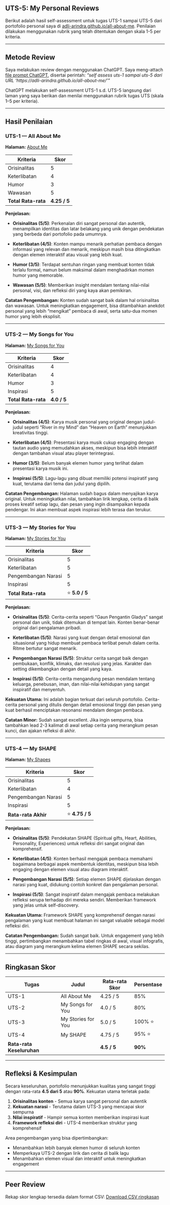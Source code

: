 ## UTS-5: My Personal Reviews

Berikut adalah hasil self-assessment untuk tugas UTS-1 sampai UTS-5 dari portofolio personal saya di [adli-arindra.github.io/all-about-me](https://adli-arindra.github.io/all-about-me/). Penilaian dilakukan menggunakan rubrik yang telah ditentukan dengan skala 1-5 per kriteria.

---

## Metode Review

Saya melakukan review dengan menggunakan ChatGPT. Saya meng-attach [file prompt ChatGPT](skor_uts.pdf), disertai perintah: *"self assess uts-1 sampai uts-5 dari URL 'https://adli-arindra.github.io/all-about-me/'"*

ChatGPT melakukan self-assessment UTS-1 s.d. UTS-5 langsung dari laman yang saya berikan dan menilai menggunakan rubrik tugas UTS (skala 1–5 per kriteria).

---

## Hasil Penilaian

### UTS-1 — All About Me

**Halaman:** [About Me](https://adli-arindra.github.io/all-about-me/)

| Kriteria            | Skor         |
| ------------------- | ------------ |
| Orisinalitas        | 5            |
| Keterlibatan        | 4            |
| Humor               | 3            |
| Wawasan             | 5            |
| **Total Rata-rata** | **4.25 / 5** |

**Penjelasan:**

- **Orisinalitas (5/5)**: Perkenalan diri sangat personal dan autentik, menampilkan identitas dan latar belakang yang unik dengan pendekatan yang berbeda dari portofolio pada umumnya.

- **Keterlibatan (4/5)**: Konten mampu menarik perhatian pembaca dengan informasi yang relevan dan menarik, meskipun masih bisa ditingkatkan dengan elemen interaktif atau visual yang lebih kuat.

- **Humor (3/5)**: Terdapat sentuhan ringan yang membuat konten tidak terlalu formal, namun belum maksimal dalam menghadirkan momen humor yang memorable.

- **Wawasan (5/5)**: Memberikan insight mendalam tentang nilai-nilai personal, visi, dan refleksi diri yang kaya akan pemikiran.

**Catatan Pengembangan:** Konten sudah sangat baik dalam hal orisinalitas dan wawasan. Untuk meningkatkan engagement, bisa ditambahkan anekdot personal yang lebih "mengikat" pembaca di awal, serta satu-dua momen humor yang lebih eksplisit.

---

### UTS-2 — My Songs for You

**Halaman:** [My Songs for You](https://adli-arindra.github.io/all-about-me/My_Song_for_You/index.html)

| Kriteria            | Skor        |
| ------------------- | ----------- |
| Orisinalitas        | 4           |
| Keterlibatan        | 4           |
| Humor               | 3           |
| Inspirasi           | 5           |
| **Total Rata-rata** | **4.0 / 5** |

**Penjelasan:**

- **Orisinalitas (4/5)**: Karya musik personal yang original dengan judul-judul seperti "River in my Mind" dan "Heaven on Earth" menunjukkan kreativitas tinggi.

- **Keterlibatan (4/5)**: Presentasi karya musik cukup engaging dengan tautan audio yang memudahkan akses, meskipun bisa lebih interaktif dengan tambahan visual atau player terintegrasi.

- **Humor (3/5)**: Belum banyak elemen humor yang terlihat dalam presentasi karya musik ini.

- **Inspirasi (5/5)**: Lagu-lagu yang dibuat memiliki potensi inspiratif yang kuat, terutama dari tema dan judul yang dipilih.

**Catatan Pengembangan:** Halaman sudah bagus dalam menyajikan karya original. Untuk meningkatkan nilai, tambahkan lirik lengkap, cerita di balik proses kreatif setiap lagu, dan pesan yang ingin disampaikan kepada pendengar. Ini akan membuat aspek inspirasi lebih terasa dan terukur.

---

### UTS-3 — My Stories for You

**Halaman:** [My Stories for You](https://adli-arindra.github.io/all-about-me/My_Stories_for_You/index.html)

| Kriteria            | Skor          |
| ------------------- | ------------- |
| Orisinalitas        | 5             |
| Keterlibatan        | 5             |
| Pengembangan Narasi | 5             |
| Inspirasi           | 5             |
| **Total Rata-rata** | ⭐ **5.0 / 5** |

**Penjelasan:**

- **Orisinalitas (5/5)**: Cerita-cerita seperti "Gaun Pengantin Gladys" sangat personal dan unik, tidak ditemukan di tempat lain. Konten benar-benar original dari pengalaman pribadi.

- **Keterlibatan (5/5)**: Narasi yang kuat dengan detail emosional dan situasional yang hidup membuat pembaca terlibat penuh dalam cerita. Ritme bertutur sangat menarik.

- **Pengembangan Narasi (5/5)**: Struktur cerita sangat baik dengan pembukaan, konflik, klimaks, dan resolusi yang jelas. Karakter dan setting dikembangkan dengan detail yang kaya.

- **Inspirasi (5/5)**: Cerita-cerita mengandung pesan mendalam tentang keluarga, penebusan, iman, dan nilai-nilai kehidupan yang sangat inspiratif dan menyentuh.

**Kekuatan Utama:** Ini adalah bagian terkuat dari seluruh portofolio. Cerita-cerita personal yang ditulis dengan detail emosional tinggi dan pesan yang kuat berhasil menciptakan resonansi mendalam dengan pembaca.

**Catatan Minor:** Sudah sangat excellent. Jika ingin sempurna, bisa tambahkan lead 2-3 kalimat di awal setiap cerita yang merangkum pesan kunci, dan ajakan refleksi di akhir.

---

### UTS-4 — My SHAPE

**Halaman:** [My Shapes](https://adli-arindra.github.io/all-about-me/My_Shapes/index.html)

| Kriteria            | Skor           |
| ------------------- | -------------- |
| Orisinalitas        | 5              |
| Keterlibatan        | 4              |
| Pengembangan Narasi | 5              |
| Inspirasi           | 5              |
| **Rata-rata Akhir** | ⭐ **4.75 / 5** |

**Penjelasan:**

- **Orisinalitas (5/5)**: Pendekatan SHAPE (Spiritual gifts, Heart, Abilities, Personality, Experiences) untuk refleksi diri sangat original dan komprehensif.

- **Keterlibatan (4/5)**: Konten berhasil mengajak pembaca memahami bagaimana berbagai aspek membentuk identitas, meskipun bisa lebih engaging dengan elemen visual atau diagram interaktif.

- **Pengembangan Narasi (5/5)**: Setiap elemen SHAPE dijelaskan dengan narasi yang kuat, didukung contoh konkret dan pengalaman personal.

- **Inspirasi (5/5)**: Sangat inspiratif dalam mengajak pembaca melakukan refleksi serupa terhadap diri mereka sendiri. Memberikan framework yang jelas untuk self-discovery.

**Kekuatan Utama:** Framework SHAPE yang komprehensif dengan narasi pengalaman yang kuat membuat halaman ini sangat valuable sebagai model refleksi diri.

**Catatan Pengembangan:** Sudah sangat baik. Untuk engagement yang lebih tinggi, pertimbangkan menambahkan tabel ringkas di awal, visual infografis, atau diagram yang merangkum kelima elemen SHAPE secara sekilas.

---

## Ringkasan Skor

| Tugas  | Judul               | Rata-rata Skor | Persentase |
| ------ | ------------------- | -------------- | ---------- |
| UTS-1  | All About Me        | 4.25 / 5       | 85%        |
| UTS-2  | My Songs for You    | 4.0 / 5        | 80%        |
| UTS-3  | My Stories for You  | 5.0 / 5        | 100% ⭐    |
| UTS-4  | My SHAPE            | 4.75 / 5       | 95% ⭐     |
| **Rata-rata Keseluruhan** | | **4.5 / 5** | **90%** |

---

## Refleksi & Kesimpulan

Secara keseluruhan, portofolio menunjukkan kualitas yang sangat tinggi dengan rata-rata **4.5 dari 5** atau **90%**. Kekuatan utama terletak pada:

1. **Orisinalitas konten** - Semua karya sangat personal dan autentik
2. **Kekuatan narasi** - Terutama dalam UTS-3 yang mencapai skor sempurna
3. **Nilai inspiratif** - Hampir semua konten memberikan inspirasi kuat
4. **Framework refleksi diri** - UTS-4 memberikan struktur yang komprehensif

Area pengembangan yang bisa dipertimbangkan:

- Menambahkan lebih banyak elemen humor di seluruh konten
- Memperkaya UTS-2 dengan lirik dan cerita di balik lagu
- Menambahkan elemen visual dan interaktif untuk meningkatkan engagement

---

## Peer Review

Rekap skor lengkap tersedia dalam format CSV: [Download CSV ringkasan](peer_review.csv)
